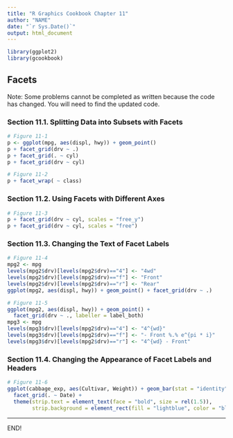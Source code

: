 ```yaml
---
title: "R Graphics Cookbook Chapter 11"
author: "NAME"
date: "`r Sys.Date()`"
output: html_document
---
```


```r
library(ggplot2)
library(gcookbook)
```

## Facets

Note: Some problems cannot be completed as written because the code has changed. You will need to find the updated code.

### Section 11.1. Splitting Data into Subsets with Facets

```r
# Figure 11-1
p <- ggplot(mpg, aes(displ, hwy)) + geom_point()
p + facet_grid(drv ~ .)
p + facet_grid(. ~ cyl)
p + facet_grid(drv ~ cyl)

# Figure 11-2
p + facet_wrap( ~ class)
```

### Section 11.2. Using Facets with Different Axes

```r
# Figure 11-3
p + facet_grid(drv ~ cyl, scales = "free_y")
p + facet_grid(drv ~ cyl, scales = "free")
```

### Section 11.3. Changing the Text of Facet Labels

```r
# Figure 11-4
mpg2 <- mpg
levels(mpg2$drv)[levels(mpg2$drv)=="4"] <- "4wd"
levels(mpg2$drv)[levels(mpg2$drv)=="f"] <- "Front"
levels(mpg2$drv)[levels(mpg2$drv)=="r"] <- "Rear"
ggplot(mpg2, aes(displ, hwy)) + geom_point() + facet_grid(drv ~ .)

# Figure 11-5
ggplot(mpg2, aes(displ, hwy)) + geom_point() + 
  facet_grid(drv ~ ., labeller = label_both)
mpg3 <- mpg
levels(mpg3$drv)[levels(mpg2$drv)=="4"] <- "4^{wd}"
levels(mpg3$drv)[levels(mpg2$drv)=="f"] <- "- Front %.% e^{pi * i}"
levels(mpg3$drv)[levels(mpg2$drv)=="r"] <- "4^{wd} - Front"
```

### Section 11.4. Changing the Appearance of Facet Labels and Headers

```r
# Figure 11-6
ggplot(cabbage_exp, aes(Cultivar, Weight)) + geom_bar(stat = "identity") +
  facet_grid(. ~ Date) +
  theme(strip.text = element_text(face = "bold", size = rel(1.5)),
        strip.background = element_rect(fill = "lightblue", color = "black", size = 1))
```

<hr>
END!
